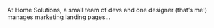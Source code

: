 
<H1group eyebrow="Case study:" heading="Multi-Site Design System" />

At Home Solutions, a small team of devs and one designer (that’s me!) manages marketing landing pages...

